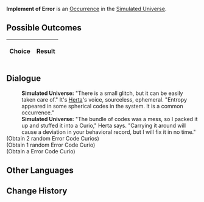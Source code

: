{{Simulated Universe Event Infobox
|title         = Implement of Error
|image         = Random Event Normal.png
|type          =
|domains_su    = Occurrence
|domains_ext   = Occurrence
|domains_swarm = 
|domains_gng   = 
|requirements  =
|prev          = 
|next          = 
|indexRewards  =
|characters    = Herta
}}
'''Implement of Error''' is an [[Simulated Universe/Occurrence|Occurrence]] in the [[Simulated Universe]].

==Possible Outcomes==
{| class="article-table"
!Choice
!Result

|}

<!--
==Gameplay Notes==

-->
==Dialogue==
{{Dialogue Start}}
:'''Simulated Universe:''' "There is a small glitch, but it can be easily taken care of." It's [[Herta]]'s voice, sourceless, ephemeral. "Entropy appeared in some spherical codes in the system. It is a common occurrence."
:'''Simulated Universe:''' "The bundle of codes was a mess, so I packed it up and stuffed it into a Curio," Herta says. "Carrying it around will cause a deviation in your behavioral record, but I will fix it in no time."
;(Obtain 2 random Error Code Curios)
;(Obtain 1 random Error Code Curio)
;(Obtain a Error Code Curio)
{{Dialogue End}}

==Other Languages==
{{Other Languages
|en   = Implement of Error
|zhs  = 错误道具
|zht  = 錯誤道具
|ja   = エラーアイテム
|ko   = 오류 도구
|es   = Objeto erróneo
|fr   = Implémentation d'erreur
|ru   = Воплощение ошибки
|th   = อุปกรณ์ที่ผิดพลาด
|vi   = Đạo Cụ Lỗi
|de   = Fehlergerät
|id   = Implementasi Kesalahan
|pt   = Implementação de Erro
}}

==Change History==
{{Change History|1.3}}
